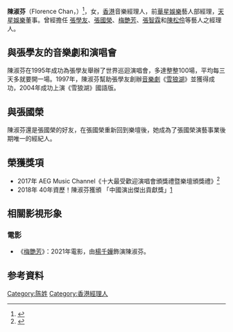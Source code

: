{{藝人
|姓名 = 陳淑芬
|類型 = 幕後
|圖片 = <!--建議使用自由版權圖像-->
|圖片尺寸 = 
|圖片簡介 = 
|本名 = 
|外文名 = 
|外文 = 
|羅馬拼音 = 
|英文名 = Florence
|暱稱 = 陳太
|其他藝名 = 
|國籍 = {{CNHK}}
|民族 = [[漢族|漢族]]
|籍貫 = 
|出生日期 = {{birth_date_and_age|1955|3|22}} 
|出生地點 = {{HKG-1959}}
|逝世日期 = 
|逝世地點 = 
|職業 = 前歌手經理人
|語言 = [[粵語|粵語]]、[[英語|英語]]
|教育程度 = 
|母校 = 
|宗教信仰 = 
|配偶 = {{marriage|陳柳泉 David Chan|1975}}<ref>{{cite news|url=http://hd.stheadline.com/ent/ent_content.asp?contid=41632&srctype=g|title=群星同賀結婚33周年 陳淑芬相處之道:丈夫不說真話|publisher=頭條日報|date=2008-10-03|accessdate=2017-12-10|archive-date=2017-12-10|archive-url=https://web.archive.org/web/20171210175945/http://hd.stheadline.com/ent/ent_content.asp?contid=41632&srctype=g|dead-url=no}}</ref>
|兒女 = 陳家豪
|父母 = 
|親屬 = 
|音樂類型 = 
|演奏樂器 = 
|出道地點 = 
|出道日期 = 
|出道作 = 
|代表作 = 音樂劇《[[雪狼湖|雪狼湖]]》
|著名角色 = 
|活躍年代 = 
|唱片公司 = 
|經紀公司 = 
|網站 = 
|相關團體 = 
|IMDb = 
|現任成員 = 
|過往成員 = 
|獎項 = 
}}

'''陳淑芬'''（Florence Chan，{{bd|1955年|3月22日||catIdx=Chen, Florence}}）<ref>{{cite news|url=http://eastweek.my-magazine.me/main/59389|title=名人專訪 風雲再起時 陳淑芬|publisher=東周網|date=2016-10-16|accessdate=2017-12-10|archive-date=2019-12-20|archive-url=https://web.archive.org/web/20191220123032/https://eastweek.my-magazine.me/main/59389|dead-url=no}}</ref>，女，[[香港|香港]]音樂經理人，前[[華星娛樂|華星娛樂]]藝人部經理，[[天星娛樂|天星娛樂]]董事。曾經擔任 [[張學友|張學友]]、[[張國榮|張國榮]]、[[梅艷芳|梅艷芳]]、[[張智霖|張智霖]]和[[陳松伶|陳松伶]]等藝人之經理人。

== 與張學友的音樂劇和演唱會 ==
陳淑芬在1995年成功為張學友舉辦了世界巡迴演唱會，多達整整100場，平均每三天多就要開一場。1997年，陳淑芬幫助張學友創辦[[音樂劇|音樂劇]]《[[雪狼湖|雪狼湖]]》並獲得成功，2004年成功上演《雪狼湖》國語版。

== 與張國榮 ==
陳淑芬還是張國榮的好友，在張國榮重新回到樂壇後，她成為了張國榮演藝事業後期唯一的經紀人。

== 榮獲獎項 ==
* 2017年  AEG Music Channel《十大最受歡迎演唱會頒獎禮暨樂壇頒獎禮》<ref>{{cite news|url=http://hk.on.cc/hk/bkn/cnt/entertainment/20171209/bkn-20171209000425123-1209_00862_001.html|title=陳淑芬奪演出業榮譽貢獻大獎：多謝大家畀面|publisher=東網|date=2017-12-09|accessdate=2017-12-10|archive-date=2019-03-01|archive-url=https://web.archive.org/web/20190301140017/https://hk.on.cc/hk/bkn/cnt/entertainment/20171209/bkn-20171209000425123-1209_00862_001.html|dead-url=no}}</ref>
* 2018年 40年資歷！陳淑芬獲頒 「中國演出傑出貢獻獎」[https://hk.on.cc/hk/bkn/cnt/entertainment/20180910/bkn-20180910224555310-0910_00862_001.html] {{Wayback|url=https://hk.on.cc/hk/bkn/cnt/entertainment/20180910/bkn-20180910224555310-0910_00862_001.html |date=20191030180549 }}

== 相關影視形象 ==
=== 電影 ===
* 《[[梅艷芳_(電影)|梅艷芳]]》：2021年電影，由[[楊千嬅|楊千嬅]]飾演陳淑芬。

== 参考資料 ==
{{reflist}}

{{雪狼湖}}

{{Authority control}}
{{DEFAULTSORT:Chan}}
[[Category:陈姓|Category:陈姓]]
[[Category:香港經理人|Category:香港經理人]]